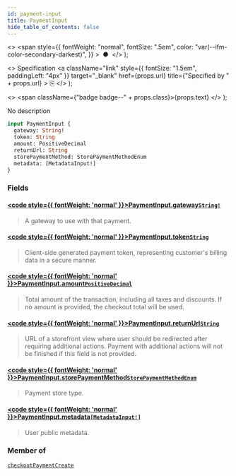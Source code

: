 ```yaml
---
id: payment-input
title: PaymentInput
hide_table_of_contents: false
---
```


  <>
    <span
      style={{
        fontWeight: "normal",
        fontSize: ".5em",
        color: "var(--ifm-color-secondary-darkest)",
      }}
    >
      &nbsp;●&nbsp;
    </span>
  </>
);

  <>
    Specification
    <a
      className="link"
      style={{ fontSize: "1.5em", paddingLeft: "4px" }}
      target="\_blank"
      href={props.url}
      title={"Specified by " + props.url}
    >
      ⎘
    </a>
  </>
);

  <>
    <span className={"badge badge--" + props.class}>{props.text}</span>
  </>
);

No description

```graphql
input PaymentInput {
  gateway: String!
  token: String
  amount: PositiveDecimal
  returnUrl: String
  storePaymentMethod: StorePaymentMethodEnum
  metadata: [MetadataInput!]
}
```

### Fields

#### [<code style={{ fontWeight: 'normal' }}>PaymentInput.<b>gateway</b></code>](#)<Bullet />[`String!`](../../../api-reference/miscellaneous/scalars/string) <Badge class="secondary" text="non-null"/> <Badge class="secondary" text="scalar"/> <Badge class="secondary" text="miscellaneous"/>

> A gateway to use with that payment.

#### [<code style={{ fontWeight: 'normal' }}>PaymentInput.<b>token</b></code>](#)<Bullet />[`String`](../../../api-reference/miscellaneous/scalars/string) <Badge class="secondary" text="scalar"/> <Badge class="secondary" text="miscellaneous"/>

> Client-side generated payment token, representing customer's billing data in a secure manner.

#### [<code style={{ fontWeight: 'normal' }}>PaymentInput.<b>amount</b></code>](#)<Bullet />[`PositiveDecimal`](../../../api-reference/miscellaneous/scalars/positive-decimal) <Badge class="secondary" text="scalar"/> <Badge class="secondary" text="miscellaneous"/>

> Total amount of the transaction, including all taxes and discounts. If no amount is provided, the checkout total will be used.

#### [<code style={{ fontWeight: 'normal' }}>PaymentInput.<b>returnUrl</b></code>](#)<Bullet />[`String`](../../../api-reference/miscellaneous/scalars/string) <Badge class="secondary" text="scalar"/> <Badge class="secondary" text="miscellaneous"/>

> URL of a storefront view where user should be redirected after requiring additional actions. Payment with additional actions will not be finished if this field is not provided.

#### [<code style={{ fontWeight: 'normal' }}>PaymentInput.<b>storePaymentMethod</b></code>](#)<Bullet />[`StorePaymentMethodEnum`](../../../api-reference/payments/enums/store-payment-method-enum) <Badge class="secondary" text="enum"/> <Badge class="secondary" text="payments"/>

> Payment store type.

<Badge text="Added in Saleor 3.1" class="secondary margin-bottom--sm" />

>

#### [<code style={{ fontWeight: 'normal' }}>PaymentInput.<b>metadata</b></code>](#)<Bullet />[`[MetadataInput!]`](../../../api-reference/miscellaneous/inputs/metadata-input) <Badge class="secondary" text="list"/> <Badge class="secondary" text="input"/> <Badge class="secondary" text="miscellaneous"/>

> User public metadata.

<Badge text="Added in Saleor 3.1" class="secondary margin-bottom--sm" />

>

### Member of

[`checkoutPaymentCreate`](../../../api-reference/checkout/mutations/checkout-payment-create) <Badge class="secondary" text="mutation"/>
